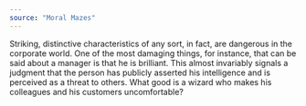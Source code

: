 ```yaml
---
source: "Moral Mazes"
---
```


Striking, distinctive characteristics of any sort, in fact, are dangerous in the corporate world. One of the most damaging things, for instance, that can be said about a manager is that he is brilliant. This almost invariably signals a judgment that the person has publicly asserted his intelligence and is perceived as a threat to others. What good is a wizard who makes his colleagues and his customers uncomfortable?


